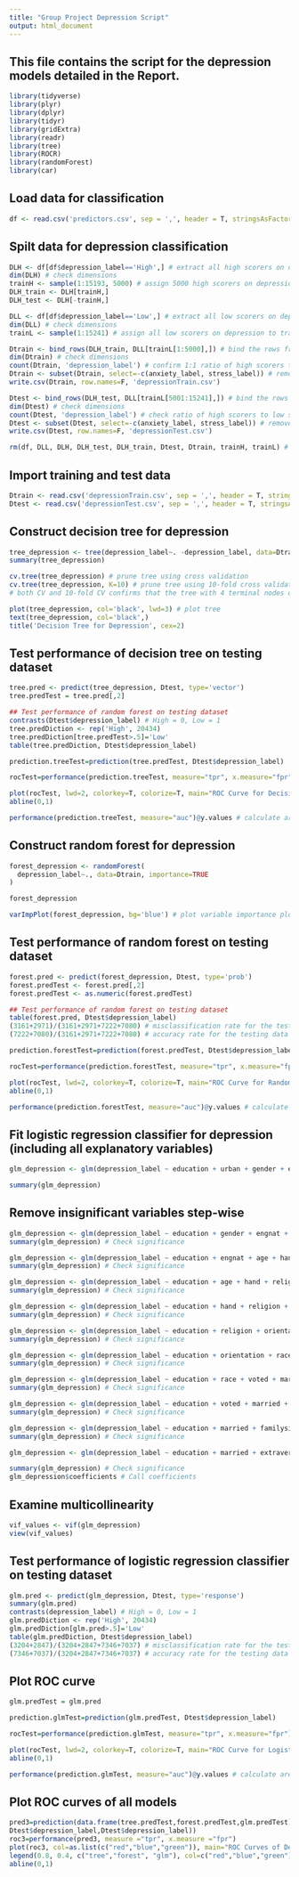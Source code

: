 ```yaml
---
title: "Group Project Depression Script"
output: html_document
---
```


## This file contains the script for the depression models detailed in the Report. 

```r
library(tidyverse)
library(plyr)
library(dplyr)
library(tidyr)
library(gridExtra)
library(readr)
library(tree)
library(ROCR)
library(randomForest)
library(car)
```

## Load data for classification 
```r
df <- read.csv('predictors.csv', sep = ',', header = T, stringsAsFactors = T)
```

## Spilt data for depression classification
```r
DLH <- df[df$depression_label=='High',] # extract all high scorers on depression
dim(DLH) # check dimensions 
trainH <- sample(1:15193, 5000) # assign 5000 high scorers on depression to training data (training data = 10000, test data = 24583)
DLH_train <- DLH[trainH,]
DLH_test <- DLH[-trainH,]

DLL <- df[df$depression_label=='Low',] # extract all low scorers on depression
dim(DLL) # check dimensions 
trainL <- sample(1:15241) # assign all low scorers on depression to training data 

Dtrain <- bind_rows(DLH_train, DLL[trainL[1:5000],]) # bind the rows from two data sets together; assign 5000 low scorers on depression to training data
dim(Dtrain) # check dimensions 
count(Dtrain, 'depression_label') # confirm 1:1 ratio of high scorers to low scorers
Dtrain <- subset(Dtrain, select=-c(anxiety_label, stress_label)) # remove anxiety_label and stress_label
write.csv(Dtrain, row.names=F, 'depressionTrain.csv')

Dtest <- bind_rows(DLH_test, DLL[trainL[5001:15241],]) # bind the rows from two data sets together; assign remainder of low scorers on depression to testing data
dim(Dtest) # check dimensions 
count(Dtest, 'depression_label') # check ratio of high scorers to low scorers
Dtest <- subset(Dtest, select=-c(anxiety_label, stress_label)) # remove anxiety_label and stress_label
write.csv(Dtest, row.names=F, 'depressionTest.csv')

rm(df, DLL, DLH, DLH_test, DLH_train, Dtest, Dtrain, trainH, trainL) # remove objects 
```

## Import training and test data
```r
Dtrain <- read.csv('depressionTrain.csv', sep = ',', header = T, stringsAsFactors = T)
Dtest <- read.csv('depressionTest.csv', sep = ',', header = T, stringsAsFactors = T)
```

## Construct decision tree for depression
```r
tree_depression <- tree(depression_label~. -depression_label, data=Dtrain)
summary(tree_depression)

cv.tree(tree_depression) # prune tree using cross validation 
cv.tree(tree_depression, K=10) # prune tree using 10-fold cross validation 
# both CV and 10-fold CV confirms that the tree with 4 terminal nodes obtains the minimum entropy (i.e., the minimum deviance)

plot(tree_depression, col='black', lwd=3) # plot tree
text(tree_depression, col='black',)
title('Decision Tree for Depression', cex=2)
```

## Test performance of decision tree on testing dataset
```r
tree.pred <- predict(tree_depression, Dtest, type='vector')
tree.predTest = tree.pred[,2]

## Test performance of random forest on testing dataset
contrasts(Dtest$depression_label) # High = 0, Low = 1
tree.predDiction <- rep('High', 20434)
tree.predDiction[tree.predTest>.5]='Low' 
table(tree.predDiction, Dtest$depression_label)

prediction.treeTest=prediction(tree.predTest, Dtest$depression_label)

rocTest=performance(prediction.treeTest, measure="tpr", x.measure="fpr")

plot(rocTest, lwd=2, colorkey=T, colorize=T, main="ROC Curve for Decision Tree") # plot ROC curve
abline(0,1) 

performance(prediction.treeTest, measure="auc")@y.values # calculate area under curve
```

## Construct random forest for depression 
```r
forest_depression <- randomForest(
  depression_label~., data=Dtrain, importance=TRUE
)

forest_depression

varImpPlot(forest_depression, bg='blue') # plot variable importance plots for random forest
```

## Test performance of random forest on testing dataset
```r
forest.pred <- predict(forest_depression, Dtest, type='prob')
forest.predTest <- forest.pred[,2]
forest.predTest <- as.numeric(forest.predTest)

## Test performance of random forest on testing dataset
table(forest.pred, Dtest$depression_label)
(3161+2971)/(3161+2971+7222+7080) # misclassification rate for the testing data
(7222+7080)/(3161+2971+7222+7080) # accuracy rate for the testing data

prediction.forestTest=prediction(forest.predTest, Dtest$depression_label)

rocTest=performance(prediction.forestTest, measure="tpr", x.measure="fpr")

plot(rocTest, lwd=2, colorkey=T, colorize=T, main="ROC Curve for Random Forest")
abline(0,1)

performance(prediction.forestTest, measure="auc")@y.values # calculate area under curve
```

## Fit logistic regression classifier for depression (including all explanatory variables)
```r
glm_depression <- glm(depression_label ~ education + urban + gender + engnat + age + hand + religion + orientation + race + voted + married + familysize + extraversion + agreeableness + emotional_stability + conscientiousness + openness, data=Dtrain, family=binomial)

summary(glm_depression)
```

## Remove insignificant variables step-wise
```r
glm_depression <- glm(depression_label ~ education + gender + engnat + age + hand + religion + orientation + race + voted + married + familysize + extraversion + agreeableness + emotional_stability + conscientiousness + openness, data=Dtrain, family=binomial) # Remove urban
summary(glm_depression) # Check significance

glm_depression <- glm(depression_label ~ education + engnat + age + hand + religion + orientation + race + voted + married + familysize + extraversion + agreeableness + emotional_stability + conscientiousness + openness, data=Dtrain, family=binomial) # Remove gender
summary(glm_depression) # Check significance

glm_depression <- glm(depression_label ~ education + age + hand + religion + orientation + race + voted + married + familysize + extraversion + agreeableness + emotional_stability + conscientiousness + openness, data=Dtrain, family=binomial) # Remove engnat
summary(glm_depression) # Check significance

glm_depression <- glm(depression_label ~ education + hand + religion + orientation + race + voted + married + familysize + extraversion + agreeableness + emotional_stability + conscientiousness + openness, data=Dtrain, family=binomial) # Remove age
summary(glm_depression) # Check significance

glm_depression <- glm(depression_label ~ education + religion + orientation + race + voted + married + familysize + extraversion + agreeableness + emotional_stability + conscientiousness + openness, data=Dtrain, family=binomial) # Remove hand
summary(glm_depression) # Check significance

glm_depression <- glm(depression_label ~ education + orientation + race + voted + married + familysize + extraversion + agreeableness + emotional_stability + conscientiousness + openness, data=Dtrain, family=binomial) # Remove religion
summary(glm_depression) # Check significance

glm_depression <- glm(depression_label ~ education + race + voted + married + familysize + extraversion + agreeableness + emotional_stability + conscientiousness + openness, data=Dtrain, family=binomial) # Remove orientation
summary(glm_depression) # Check significance

glm_depression <- glm(depression_label ~ education + voted + married + familysize + extraversion + agreeableness + emotional_stability + conscientiousness + openness, data=Dtrain, family=binomial) # Remove race
summary(glm_depression) # Check significance

glm_depression <- glm(depression_label ~ education + married + familysize + extraversion + agreeableness + emotional_stability + conscientiousness + openness, data=Dtrain, family=binomial) ## Remove voted
summary(glm_depression) # Check significance

glm_depression <- glm(depression_label ~ education + married + extraversion + agreeableness + emotional_stability + conscientiousness + openness, data=Dtrain, family=binomial) # Remove familysize

summary(glm_depression) # Check significance
glm_depression$coefficients # Call coefficients
```
## Examine multicollinearity 
```r
vif_values <- vif(glm_depression)
view(vif_values)
```

## Test performance of logistic regression classifier on testing dataset
```r
glm.pred <- predict(glm_depression, Dtest, type='response')
summary(glm.pred)
contrasts(depression_label) # High = 0, Low = 1
glm.predDiction <- rep('High', 20434)
glm.predDiction[glm.pred>.5]='Low' 
table(glm.predDiction, Dtest$depression_label)
(3204+2847)/(3204+2847+7346+7037) # misclassification rate for the testing data
(7346+7037)/(3204+2847+7346+7037) # accuracy rate for the testing data
```

## Plot ROC curve
```r
glm.predTest = glm.pred

prediction.glmTest=prediction(glm.predTest, Dtest$depression_label)

rocTest=performance(prediction.glmTest, measure="tpr", x.measure="fpr")

plot(rocTest, lwd=2, colorkey=T, colorize=T, main="ROC Curve for Logistic Regression")
abline(0,1)

performance(prediction.glmTest, measure="auc")@y.values # calculate area under curve
```

## Plot ROC curves of all models 
```r
pred3=prediction(data.frame(tree.predTest,forest.predTest,glm.predTest), data.frame(Dtest$depression_label,
Dtest$depression_label,Dtest$depression_label))
roc3=performance(pred3, measure ="tpr", x.measure ="fpr")
plot(roc3, col=as.list(c("red","blue","green")), main="ROC Curves of Depression Models on Testing Data")
legend(0.8, 0.4, c("tree","forest", "glm"), col=c("red","blue","green"), lty=c(1,1,1))
abline(0,1)
```

